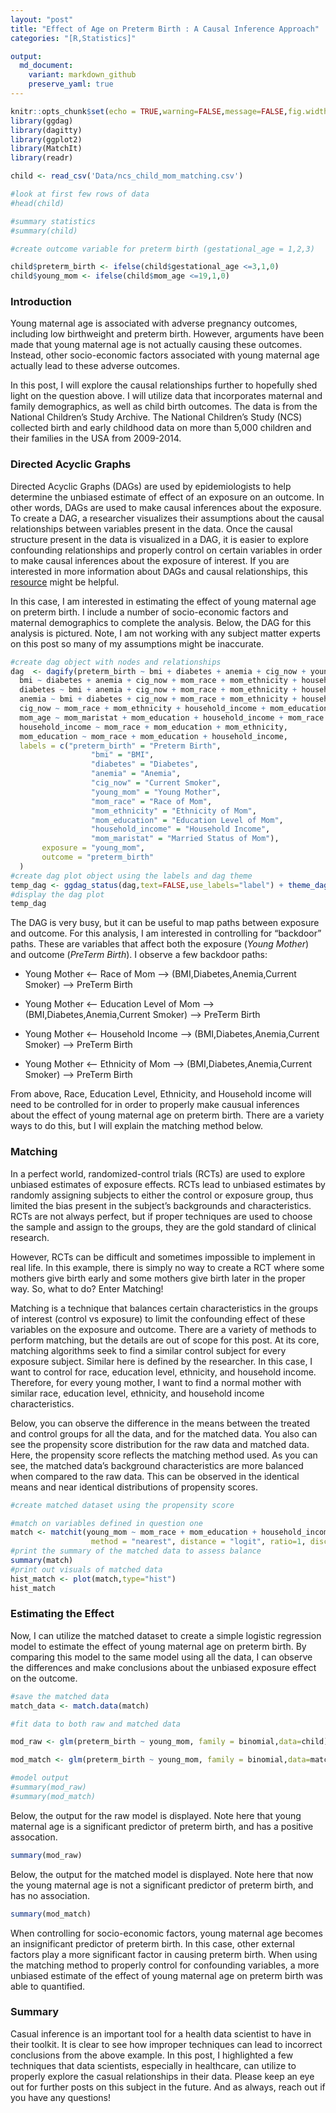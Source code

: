 ---
layout: "post"
title: "Effect of Age on Preterm Birth : A Causal Inference Approach"
categories: "[R,Statistics]"

output:
  md_document:
    variant: markdown_github
    preserve_yaml: true
---
  
```{r setup, include=FALSE}
knitr::opts_chunk$set(echo = TRUE,warning=FALSE,message=FALSE,fig.width=10, fig.height=6)
library(ggdag)
library(dagitty)
library(ggplot2)
library(MatchIt)
library(readr)
```

```{r data, include=FALSE}
child <- read_csv('Data/ncs_child_mom_matching.csv')

#look at first few rows of data
#head(child)

#summary statistics
#summary(child)

#create outcome variable for preterm birth (gestational_age = 1,2,3)

child$preterm_birth <- ifelse(child$gestational_age <=3,1,0)
child$young_mom <- ifelse(child$mom_age <=19,1,0)
```
### Introduction

Young maternal age is associated with adverse pregnancy outcomes, including low birthweight and preterm birth. However, arguments have been made that young maternal age is not actually causing these outcomes.  Instead, other socio-economic factors associated with young maternal age actually lead to these adverse outcomes.

In this post, I will explore the causal relationships further to hopefully shed light on the question above.  I will utilize data that incorporates maternal and family demographics, as well as child birth outcomes. The data is from the National Children’s Study Archive. The National Children’s Study (NCS) collected birth and early childhood data on more than 5,000 children and their families in the USA from 2009-2014.

### Directed Acyclic Graphs

Directed Acyclic Graphs (DAGs) are used by epidemiologists to help determine the unbiased estimate of effect of an exposure on an outcome.  In other words, DAGs are used to make causal inferences about the exposure. To create a DAG, a researcher visualizes their assumptions about the causal relationships between variables present in the data.  Once the causal structure present in the data is visualized in a DAG, it is easier to explore confounding relationships and properly control on certain variables in order to make causal inferences about the exposure of interest. If you are interested in more information about DAGs and causal relationships, this [resource](https://cran.r-project.org/web/packages/ggdag/vignettes/intro-to-dags.html) might be helpful. 

In this case, I am interested in estimating the effect of young maternal age on preterm birth.  I include a number of socio-economic factors and maternal demographics to complete the analysis. Below, the DAG for this analysis is pictured. Note, I am not working with any subject matter experts on this post so many of my assumptions might be inaccurate.  


``` {r dag, echo=FALSE}
#create dag object with nodes and relationships
dag  <- dagify(preterm_birth ~ bmi + diabetes + anemia + cig_now + young_mom,
  bmi ~ diabetes + anemia + cig_now + mom_race + mom_ethnicity + household_income + mom_education + young_mom,
  diabetes ~ bmi + anemia + cig_now + mom_race + mom_ethnicity + household_income + mom_education + young_mom,
  anemia ~ bmi + diabetes + cig_now + mom_race + mom_ethnicity + household_income + mom_education + young_mom,
  cig_now ~ mom_race + mom_ethnicity + household_income + mom_education,
  mom_age ~ mom_maristat + mom_education + household_income + mom_race + mom_ethnicity,
  household_income ~ mom_race + mom_education + mom_ethnicity,
  mom_education ~ mom_race + mom_education + household_income,
  labels = c("preterm_birth" = "Preterm Birth", 
                  "bmi" = "BMI",
                  "diabetes" = "Diabetes",
                  "anemia" = "Anemia",
                  "cig_now" = "Current Smoker",
                  "young_mom" = "Young Mother",
                  "mom_race" = "Race of Mom",
                  "mom_ethnicity" = "Ethnicity of Mom",
                  "mom_education" = "Education Level of Mom",
                  "household_income" = "Household Income",
                  "mom_maristat" = "Married Status of Mom"),
       exposure = "young_mom",
       outcome = "preterm_birth"
  )
#create dag plot object using the labels and dag theme
temp_dag <- ggdag_status(dag,text=FALSE,use_labels="label") + theme_dag_blank()
#display the dag plot
temp_dag
```

The DAG is very busy, but it can be useful to map paths between exposure and outcome.  For this analysis, I am interested in controlling for "backdoor" paths. These are variables that affect both the exposure (_Young Mother_) and outcome (_PreTerm Birth_).  I observe a few backdoor paths:

* Young Mother <-- Race of Mom --> (BMI,Diabetes,Anemia,Current Smoker) --> PreTerm Birth

* Young Mother <-- Education Level of Mom --> (BMI,Diabetes,Anemia,Current Smoker) --> PreTerm Birth

* Young Mother <-- Household Income --> (BMI,Diabetes,Anemia,Current Smoker) --> PreTerm Birth

* Young Mother <-- Ethnicity of Mom --> (BMI,Diabetes,Anemia,Current Smoker) --> PreTerm Birth

From above, Race, Education Level, Ethnicity, and Household income will need to be controlled for in order to properly make causual inferences about the effect of young maternal age on preterm birth. There are a variety ways to do this, but I will explain the matching method below. 

### Matching

In a perfect world, randomized-control trials (RCTs) are used to explore unbiased estimates of exposure effects.  RCTs lead to unbiased estimates by randomly assigning subjects to either the control or exposure group, thus limited the bias present in the subject's backgrounds and characteristics.  RCTs are not always perfect, but if proper techniques are used to choose the sample and assign to the groups, they are the gold standard of clinical research.  

However, RCTs can be difficult and sometimes impossible to implement in real life.  In this example, there is simply no way to create a RCT where some mothers give birth early and some mothers give birth later in the proper way.  So, what to do? Enter Matching!

Matching is a technique that balances certain characteristics in the groups of interest (control vs exposure) to limit the confounding effect of these variables on the exposure and outcome.  There are a variety of methods to perform matching, but the details are out of scope for this post. At its core, matching algorithms seek to find a similar control subject for every exposure subject.  Similar here is defined by the researcher.  In this case, I want to control for race, education level, ethnicity, and household income.  Therefore, for every young mother, I want to find a normal mother with similar race, education level, ethnicity, and household income characteristics.  

Below, you can observe the difference in the means between the treated and control groups for all the data, and for the matched data. You also can see the propensity score distribution for the raw data and matched data. Here, the propensity score reflects the matching method used.  As you can see, the matched data's background characteristics are more balanced when compared to the raw data. This can be observed in the identical means and near identical distributions of propensity scores. 

``` {r match, echo=FALSE}
#create matched dataset using the propensity score

#match on variables defined in question one
match <- matchit(young_mom ~ mom_race + mom_education + household_income + mom_ethnicity, data=child,
                  method = "nearest", distance = "logit", ratio=1, discard = "none")
#print the summary of the matched data to assess balance
summary(match)
#print out visuals of matched data
hist_match <- plot(match,type="hist")
hist_match
```
### Estimating the Effect

Now, I can utilize the matched dataset to create a simple logistic regression model to estimate the effect of young maternal age on preterm birth.  By comparing this model to the same model using all the data, I can observe the differences and make conclusions about the unbiased exposure effect on the outcome.  


``` {r model, include = FALSE}
#save the matched data
match_data <- match.data(match)

#fit data to both raw and matched data

mod_raw <- glm(preterm_birth ~ young_mom, family = binomial,data=child)  

mod_match <- glm(preterm_birth ~ young_mom, family = binomial,data=match_data)

#model output
#summary(mod_raw)
#summary(mod_match)
```

Below, the output for the raw model is displayed. Note here that young maternal age is a significant predictor of preterm birth, and has a positive assocation.


```{r raw_output, echo=FALSE}
summary(mod_raw)
```
Below, the output for the matched model is displayed. Note here that now the young maternal age is not a significant predictor of preterm birth, and has no association. 
```{r match_output, echo=FALSE}
summary(mod_match)
```
When controlling for socio-economic factors, young maternal age becomes an insignificant predictor of preterm birth. In this case, other external factors play a more significant factor in causing preterm birth. When using the matching method to properly control for confounding variables, a more unbiased estimate of the effect of young maternal age on preterm birth was able to quantified. 

### Summary

Casual inference is an important tool for a health data scientist to have in their toolkit.  It is clear to see how improper techniques can lead to incorrect conclusions from the above example. In this post, I highlighted a few techniques that data scientists, especially in healthcare, can utilize to properly explore the casual relationships in their data. Please keep an eye out for further posts on this subject in the future. And as always, reach out if you have any questions! 